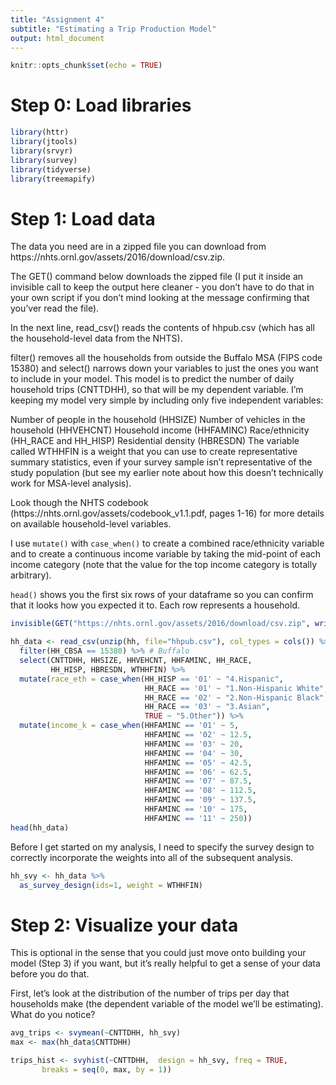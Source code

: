 ```yaml
---
title: "Assignment 4"
subtitle: "Estimating a Trip Production Model"
output: html_document
---
```


```r
knitr::opts_chunk$set(echo = TRUE)
```

# Step 0: Load libraries

```r
library(httr)
library(jtools)
library(srvyr)
library(survey)
library(tidyverse)
library(treemapify)
```


# Step 1: Load data

The data you need are in a zipped file you can download from https://nhts.ornl.gov/assets/2016/download/csv.zip.

The GET() command below downloads the zipped file (I put it inside an invisible call to keep the output here cleaner - you don't have to do that in your own script if you don't mind looking at the message confirming that you'ver read the file).

In the next line, read_csv() reads the contents of hhpub.csv (which has all the household-level data from the NHTS).

filter() removes all the households from outside the Buffalo MSA (FIPS code 15380) and select() narrows down your variables to just the ones you want to include in your model. This model is to predict the number of daily household trips (CNTTDHH), so that will be my dependent variable. I'm keeping my model very simple by including only five independent variables:

Number of people in the household (HHSIZE)
Number of vehicles in the household (HHVEHCNT)
Household income (HHFAMINC)
Race/ethnicity (HH_RACE and HH_HISP)
Residential density (HBRESDN)
The variable called WTHHFIN is a weight that you can use to create representative summary statistics, even if your survey sample isn't representative of the study population (but see my earlier note about how this doesn't technically work for MSA-level analysis).

Look though the NHTS codebook (https://nhts.ornl.gov/assets/codebook_v1.1.pdf, pages 1-16) for more details on available household-level variables.

I use `mutate()` with `case_when()` to create a combined race/ethnicity variable and to create a continuous income variable by taking the mid-point of each income category (note that the value for the top income category is totally arbitrary).

`head()` shows you the first six rows of your dataframe so you can confirm that it looks how you expected it to. Each row represents a household.

```r
invisible(GET("https://nhts.ornl.gov/assets/2016/download/csv.zip", write_disk(hh <- tempfile(fileext = ".zip"))))

hh_data <- read_csv(unzip(hh, file="hhpub.csv"), col_types = cols()) %>%
  filter(HH_CBSA == 15380) %>% # Buffalo
  select(CNTTDHH, HHSIZE, HHVEHCNT, HHFAMINC, HH_RACE,
         HH_HISP, HBRESDN, WTHHFIN) %>%
  mutate(race_eth = case_when(HH_HISP == '01' ~ "4.Hispanic",
                              HH_RACE == '01' ~ "1.Non-Hispanic White",
                              HH_RACE == '02' ~ "2.Non-Hispanic Black",
                              HH_RACE == '03' ~ "3.Asian",
                              TRUE ~ "5.Other")) %>%
  mutate(income_k = case_when(HHFAMINC == '01' ~ 5,
                              HHFAMINC == '02' ~ 12.5,
                              HHFAMINC == '03' ~ 20,
                              HHFAMINC == '04' ~ 30,
                              HHFAMINC == '05' ~ 42.5,
                              HHFAMINC == '06' ~ 62.5,
                              HHFAMINC == '07' ~ 87.5,
                              HHFAMINC == '08' ~ 112.5,
                              HHFAMINC == '09' ~ 137.5,
                              HHFAMINC == '10' ~ 175,
                              HHFAMINC == '11' ~ 250))  
head(hh_data)
```

Before I get started on my analysis, I need to specify the survey design to correctly incorporate the weights into all of the subsequent analysis.

```r
hh_svy <- hh_data %>%
  as_survey_design(ids=1, weight = WTHHFIN)
```

# Step 2: Visualize your data

This is optional in the sense that you could just move onto building your model (Step 3) if you want, but it's really helpful to get a sense of your data before you do that.

First, let's look at the distribution of the number of trips per day that households make (the dependent variable of the model we'll be estimating). What do you notice?

```r
avg_trips <- svymean(~CNTTDHH, hh_svy)
max <- max(hh_data$CNTTDHH)

trips_hist <- svyhist(~CNTTDHH,  design = hh_svy, freq = TRUE,
       breaks = seq(0, max, by = 1))
```

